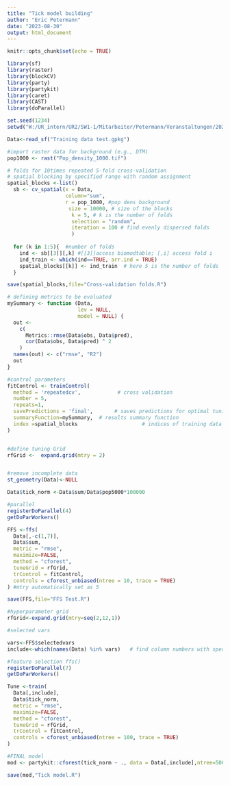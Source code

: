 ---
title: "Tick model building"
author: "Eric Petermann"
date: "2023-08-30"
output: html_document
---

```{r setup, include=FALSE}
knitr::opts_chunk$set(echo = TRUE)
```

```{r packages}
library(sf)
library(raster)
library(blockCV)
library(party)
library(partykit)
library(caret)
library(CAST)
library(doParallel)
```

```{r fold creation}
set.seed(1234)
setwd("W:/UR_intern/UR2/SW1-1/Mitarbeiter/Petermann/Veranstaltungen/2023/OpenGeoHub Summerschool Poznan/Hackathon/")

Data<-read_sf("Training data test.gpkg")

#import raster data for background (e.g., DTM)
pop1000 <- rast("Pop_density_1000.tif")

# folds for 10times repeated 5-fold cross-validation
# spatial blocking by specified range with random assignment
spatial_blocks <-list()
  sb <- cv_spatial(x = Data,
                   column="sum",
                   r = pop_1000, #pop dens background
                    size = 10000, # size of the blocks
                     k = 5, # k is the number of folds
                     selection = "random",
                     iteration = 100 # find evenly dispersed folds
                     ) 
  
  for (k in 1:5){  #number of folds
    ind <- sb[[3]][,k] #[[3]]access biomodtable; [,i] access fold i
    ind_train <- which(ind==TRUE, arr.ind = TRUE)
    spatial_blocks[[k]] <- ind_train  # here 5 is the number of folds
  }

save(spatial_blocks,file="Cross-validation folds.R")
```

```{r model building}
# defining metrics to be evaluated
mySummary <- function (Data,
                       lev = NULL,
                       model = NULL) {
  out <-
    c(
      Metrics::rmse(Data$obs, Data$pred),
      cor(Data$obs, Data$pred) ^ 2
    )
  names(out) <- c("rmse", "R2")
  out
}

#control parameters
fitControl <- trainControl(
  method = 'repeatedcv',            # cross validation
  number = 5,
  repeats=1,
  savePredictions = 'final',       # saves predictions for optimal tuning parameter
  summaryFunction=mySummary,  # results summary function
  index =spatial_blocks                     # indices of training data_10p over 10 folds, repeated 5 times
)


#define tuning Grid
rfGrid <-  expand.grid(mtry = 2)


#remove incomplete data
st_geometry(Data)<-NULL

Data$tick_norm <-Data$sum/Data$pop5000*100000

#parallel
registerDoParallel(4)
getDoParWorkers()

FFS <-ffs(
  Data[,-c(1,7)],
  Data$sum,
  metric = "rmse",
  maximize=FALSE,
  method = "cforest",
  tuneGrid = rfGrid,
  trControl = fitControl,
  controls = cforest_unbiased(ntree = 10, trace = TRUE)
) #mtry automatically set as 5

save(FFS,file="FFS Test.R") 

#hyperparameter grid
rfGrid<-expand.grid(mtry=seq(2,12,1))

#selected vars

vars<-FFS$selectedvars
include<-which(names(Data) %in% vars)   # find column numbers with specific column names

#feature selection ffs()
registerDoParallel(7)
getDoParWorkers()

Tune <-train(
  Data[,include],
  Data$tick_norm,
  metric = "rmse",
  maximize=FALSE,
  method = "cforest",
  tuneGrid = rfGrid,
  trControl = fitControl,
  controls = cforest_unbiased(ntree = 100, trace = TRUE)
) 

#FINAL model
mod <- partykit::cforest(tick_norm ~ ., data = Data[,include],ntree=500,mtry=4,trace=TRUE)

save(mod,"Tick model.R")

```